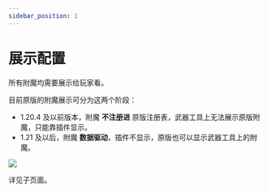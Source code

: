 ```yaml
---
sidebar_position: 1
---
```


# 展示配置

所有附魔均需要展示给玩家看。

目前原版的附魔展示可分为这两个阶段：

- 1.20.4 及以前版本，附魔 **不注册进** 原版注册表，武器工具上无法展示原版附魔，只能靠插件显示。
- 1.21 及以后，附魔 **数据驱动**，插件不显示，原版也可以显示武器工具上的附魔。

![](/img/aiyatsbus-display.png)

详见子页面。